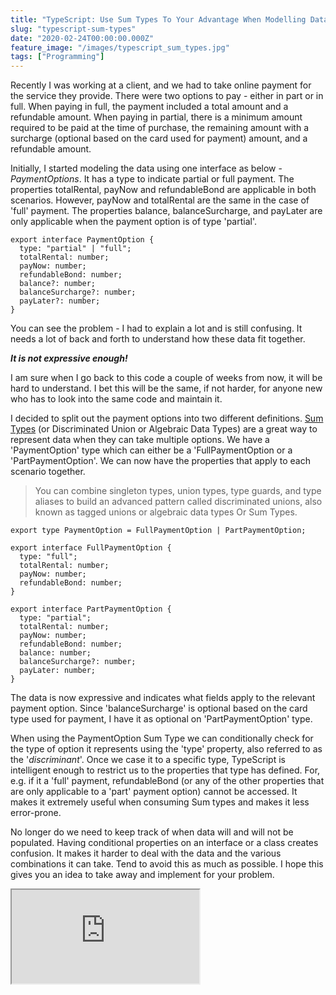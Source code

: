 ```yaml
---
title: "TypeScript: Use Sum Types To Your Advantage When Modelling Data"
slug: "typescript-sum-types"
date: "2020-02-24T00:00:00.000Z"
feature_image: "/images/typescript_sum_types.jpg"
tags: ["Programming"]
---
```


Recently I was working at a client, and we had to take online payment for the service they provide. There were two options to pay - either in part or in full. When paying in full, the payment included a total amount and a refundable amount. When paying in partial, there is a minimum amount required to be paid at the time of purchase, the remaining amount with a surcharge (optional based on the card used for payment) amount, and a refundable amount.

Initially, I started modeling the data using one interface as below - _PaymentOptions_. It has a type to indicate partial or full payment. The properties totalRental, payNow and refundableBond are applicable in both scenarios. However, payNow and totalRental are the same in the case of 'full' payment. The properties balance, balanceSurcharge, and payLater are only applicable when the payment option is of type 'partial'.

    export interface PaymentOption {
      type: "partial" | "full";
      totalRental: number;
      payNow: number;
      refundableBond: number;
      balance?: number;
      balanceSurcharge?: number;
      payLater?: number;
    }
    

You can see the problem - I had to explain a lot and is still confusing. It needs a lot of back and forth to understand how these data fit together.

**_It is not expressive enough!_**

I am sure when I go back to this code a couple of weeks from now, it will be hard to understand. I bet this will be the same, if not harder, for anyone new who has to look into the same code and maintain it.

I decided to split out the payment options into two different definitions. [Sum Types](https://www.typescriptlang.org/docs/handbook/advanced-types.html#discriminated-unions) (or Discriminated Union or Algebraic Data Types) are a great way to represent data when they can take multiple options. We have a 'PaymentOption' type which can either be a 'FullPaymentOption or a 'PartPaymentOption'. We can now have the properties that apply to each scenario together.

> You can combine singleton types, union types, type guards, and type aliases to build an advanced pattern called discriminated unions, also known as tagged unions or algebraic data types Or Sum Types.

    export type PaymentOption = FullPaymentOption | PartPaymentOption;
    
    export interface FullPaymentOption {
      type: "full";
      totalRental: number;
      payNow: number;
      refundableBond: number;
    }
    
    export interface PartPaymentOption {
      type: "partial";
      totalRental: number;
      payNow: number;
      refundableBond: number;
      balance: number;
      balanceSurcharge?: number;
      payLater: number;
    }
    

The data is now expressive and indicates what fields apply to the relevant payment option. Since 'balanceSurcharge' is optional based on the card type used for payment, I have it as optional on 'PartPaymentOption' type.

When using the PaymentOption Sum Type we can conditionally check for the type of option it represents using the 'type' property, also referred to as the '_discriminant_'. Once we case it to a specific type, TypeScript is intelligent enough to restrict us to the properties that type has defined. For, e.g. if it a 'full' payment, refundableBond (or any of the other properties that are only applicable to a 'part' payment option) cannot be accessed. It makes it extremely useful when consuming Sum types and makes it less error-prone.

No longer do we need to keep track of when data will and will not be populated. Having conditional properties on an interface or a class creates confusion. It makes it harder to deal with the data and the various combinations it can take. Tend to avoid this as much as possible. I hope this gives you an idea to take away and implement for your problem.

<iframe src="https://codesandbox.io/embed/using-sum-types-to-model-data-esl5j?fontsize=14&hidenavigation=1&theme=dark" />